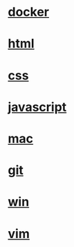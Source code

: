 = [[f/docker|docker]] =
= [[f/html|html]] =
= [[f/css|css]] =
= [[f/javascript|javascript]] =
= [[f/mac|mac]] =
= [[f/git|git]] =
= [[f/win|win]] =
= [[f/vim|vim]] =

